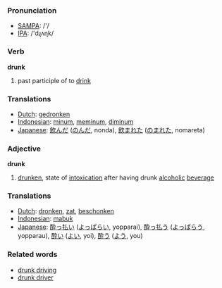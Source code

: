 === Pronunciation ===
*[[w:SAMPA|SAMPA]]: /'/
*[[w:IPA|IPA]]: /'dɻʌɳk/

=== Verb ===

'''drunk'''

# past participle of to [[drink]]

=== Translations ===
*[[Dutch]]: [[gedronken]]
*[[Indonesian]]: [[minum]], [[minum|meminum]], [[minum|diminum]]
*[[Japanese]]: [[飲んだ]] ([[のんだ]], nonda), [[飲まれた]] ([[のまれた]], nomareta)

=== Adjective ===

'''drunk'''

# [[drunken]], state of [[intoxication]] after having drunk [[alcohol]]ic [[beverage]]

=== Translations ===
*[[Dutch]]: [[dronken]], [[zat]], [[beschonken]]
*[[Indonesian]]: [[mabuk]]
*[[Japanese]]: [[酔っ払い]] ([[よっぱらい]], yopparai), [[酔っ払う]] ([[よっぱらう]], yopparau), [[酔い]] ([[よい]], yoi), [[酔う]] ([[よう]], you) 

=== Related words ===
*[[drunk driving]]
*[[drunk driver]]